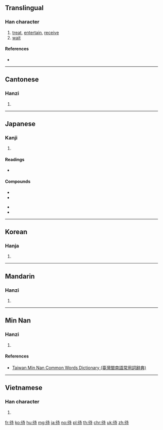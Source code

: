 ==Translingual==

===Han character===
{{Han char|rn=60|rad=彳|as=06|sn=9|four=24241|canj=HOGDI|ids=⿰彳寺}}

# [[treat]], [[entertain]], [[receive]]
# [[wait]]

====References====
* {{Han ref|kx=0366.050|dkj=10085|dj=0686.110|hdz=20818.070|uh=5F85|ud=24453|bh=ABDD|bd=43997}}

----

==Cantonese==

===Hanzi===
{{yue-hanzi|jyut=[[doi6]]|y=doi6}}

# {{defn|lang=yue|sort=彳06}}

----

==Japanese==

===Kanji===
{{ja-kanji|grade=3|rs=彳06}}

# {{defn|lang=ja|sort=彳06}}

====Readings====
* {{ja-readings|goon=[[だい]] (dai)|kanon=[[たい]] (tai)|kun=[[まつ]] (matsu)}}

====Compounds====
{{top3}}
* {{l|ja|sc=Jpan|待機|tr=たいき, taiki}}
* {{l|ja|sc=Jpan|待望|tr=たいぼう, taibō}}
{{mid3}}
* {{l|ja|sc=Jpan|待合室|tr=まちあいしつ, machiaishitsu}}
* {{l|ja|sc=Jpan|期待|tr=きたい, kitai}}
{{bottom}}

----

==Korean==

===Hanja===
{{ko-hanja|hangeul=대|eumhun=|rv=dae|mr=tae|y=tay}}

# {{defn|lang=ko|sort=彳06}}

----

==Mandarin==

===Hanzi===
{{cmn-hanzi|pin=[[dài]] ([[dai4]])|wg=tai<sup>4</sup>}}

# {{defn|lang=cmn|sort=彳06}}

----

==Min Nan==

===Hanzi===
{{nan-hanzi|tlpa=[[thāi]] (thai<sup>7</sup>), [[tāi]] (tai<sup>7</sup>)}}

# {{defn|lang=nan|sort=彳06}}

====References====
* [http://twblg.dict.edu.tw/holodict_new/result_detail.jsp?n_no=4912&curpage=1&sample=%E5%BE%85&radiobutton=1&querytarget=1&limit=20&pagenum=1&rowcount=17 Taiwan Min Nan Common Words Dictionary (臺灣閩南語常用詞辭典)]

----

==Vietnamese==

===Han character===
{{vi-hantu|[[đãi]], [[đảy]], [[đậy]], [[đẩy]], [[đẫy]], [[đợi]], [[rãi]], [[dợi]], [[đất]], [[được]]|rs=彳06}}

# {{defn|lang=vi|sort=彳06}}

[[fr:待]]
[[ko:待]]
[[hu:待]]
[[mg:待]]
[[ja:待]]
[[no:待]]
[[pl:待]]
[[th:待]]
[[chr:待]]
[[uk:待]]
[[zh:待]]
